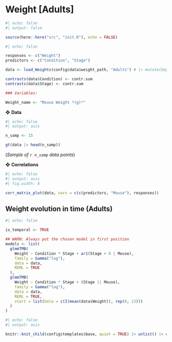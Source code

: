 # Weight [Adults]

```r
#| echo: false
#| output: false

source(here::here("src", "init.R"), echo = FALSE)
```

```r
#| echo: false

responses <- c("Weight")
predictors <- c("Condition", "Stage")

data <- load_Weights(config$data$weight_path, "Adults") # |> mutate(Day = datawizard::center(Day))

contrasts(data$Condition) <- contr.sum
contrasts(data$Stage) <- contr.sum

### Variables:

Weight_name <- "Mouse Weight *(g)*"
```

❖ **Data**

```r
#| echo: false
#| output: asis

n_samp <- 15

gt(data |> head(n_samp))
```

(*Sample of `r n_samp` data points*)

❖ **Correlations**

```r
#| echo: false
#| output: asis
#| fig.width: 8

corr_matrix_plot(data, vars = c(c(predictors, "Mouse"), responses))
```


## Weight evolution in time (Adults)

```r
#| echo: false

is_temporal <- TRUE

## WARN: Always put the chosen model in first position
models <- list(
  glmmTMB(
    Weight ~ Condition * Stage + ar1(Stage + 0 | Mouse),
    family = Gamma("log"),
    data = data,
    REML = TRUE
  ),
  glmmTMB(
    Weight ~ Condition * Stage + (Stage || Mouse),
    family = Gamma("log"),
    data = data,
    REML = TRUE,
    start = list(beta = c(I(mean(data$Weight)), rep(0, 13)))
  )
)
```

```r
#| echo: false
#| output: asis

knitr::knit_child(config$templates$base, quiet = TRUE) |> unlist() |> cat(sep = '\n')
```
